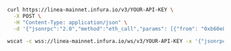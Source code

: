 
<Tabs>
  <TabItem value="cURL">

  ```bash
  curl https://linea-mainnet.infura.io/v3/YOUR-API-KEY \
    -X POST \
    -H "Content-Type: application/json" \
    -d '{"jsonrpc":"2.0","method":"eth_call","params": [{"from": "0xb60e8dd61c5d32be8058bb8eb970870f07233155","to": "0xd46e8dd67c5d32be8058bb8eb970870f07244567","gas": "0x76c0","gasPrice": "0x9184e72a000","value": "0x9184e72a","data": "0xd46e8dd67c5d32be8d46e8dd67c5d32be8058bb8eb970870f072445675058bb8eb970870f072445675"}, "latest"],"id":1}'
  ```

  </TabItem>
  <TabItem value="WSS">

  ```bash
  wscat -c wss://linea-mainnet.infura.io/ws/v3/YOUR-API-KEY -x '{"jsonrpc":"2.0","method":"eth_call","params": [{"from": "0xb60e8dd61c5d32be8058bb8eb970870f07233155","to": "0xd46e8dd67c5d32be8058bb8eb970870f07244567","gas": "0x76c0","gasPrice": "0x9184e72a000","value": "0x9184e72a","data": "0xd46e8dd67c5d32be8d46e8dd67c5d32be8058bb8eb970870f072445675058bb8eb970870f072445675"}, "latest"],"id":1}'
  ```

  </TabItem>
</Tabs>


